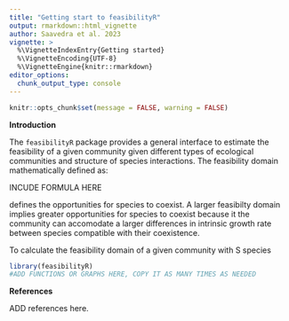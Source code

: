 ```yaml
---
title: "Getting start to feasibilityR"
output: rmarkdown::html_vignette
author: Saavedra et al. 2023
vignette: >
  %\VignetteIndexEntry{Getting started}
  %\VignetteEncoding{UTF-8}
  %\VignetteEngine{knitr::rmarkdown}
editor_options: 
  chunk_output_type: console
---
```


```r
knitr::opts_chunk$set(message = FALSE, warning = FALSE)
```

**Introduction**

The `feasibilityR` package provides a general interface to estimate the feasibility of a given community given different types of ecological communities and structure of species interactions. The feasibility domain mathematically defined as:

INCUDE FORMULA HERE

defines the opportunities for species to coexist. A larger feasibilty domain implies greater opportunities for species to coexist because it the community can accomodate a larger differences in intrinsic growth rate between species compatible with their coexistence. 

To calculate the feasibility domain of a given community with S species 

```r
library(feasibilityR)
#ADD FUNCTIONS OR GRAPHS HERE, COPY IT AS MANY TIMES AS NEEDED
```

**References**

ADD references here. 


